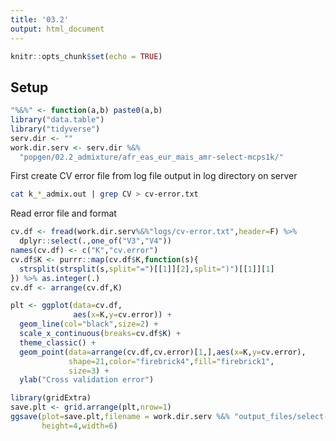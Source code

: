```yaml
---
title: '03.2'
output: html_document
---
```


```r
knitr::opts_chunk$set(echo = TRUE)
```

## Setup

```r
"%&%" <- function(a,b) paste0(a,b)
library("data.table")
library("tidyverse")
serv.dir <- ""
work.dir.serv <- serv.dir %&%
  "popgen/02.2_admixture/afr_eas_eur_mais_amr-select-mcps1k/"
```

First create CV error file from log file output in log directory on server
```bash
cat k_*_admix.out | grep CV > cv-error.txt
```

Read error file and format
```r
cv.df <- fread(work.dir.serv%&%"logs/cv-error.txt",header=F) %>%
  dplyr::select(.,one_of("V3","V4"))
names(cv.df) <- c("K","cv.error")
cv.df$K <- purrr::map(cv.df$K,function(s){
  strsplit(strsplit(s,split="=")[[1]][2],split=")")[[1]][1]
}) %>% as.integer(.)
cv.df <- arrange(cv.df,K)
```

```r
plt <- ggplot(data=cv.df,
              aes(x=K,y=cv.error)) +
  geom_line(col="black",size=2) +
  scale_x_continuous(breaks=cv.df$K) +
  theme_classic() +
  geom_point(data=arrange(cv.df,cv.error)[1,],aes(x=K,y=cv.error),
             shape=21,color="firebrick4",fill="firebrick1",
             size=3) +
  ylab("Cross validation error")
```

```r
library(gridExtra)
save.plt <- grid.arrange(plt,nrow=1)
ggsave(plot=save.plt,filename = work.dir.serv %&% "output_files/select-k.png",
       height=4,width=6)
```

